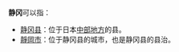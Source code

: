 '''静冈'''可以指：
*[[静冈县|静冈县]]：位于日本[[中部地方|中部地方]]的县。
*[[靜岡市|靜岡市]]：位于静冈县的城市，也是静冈县的县治。

{{disambig|cat=二字地名消歧义}}